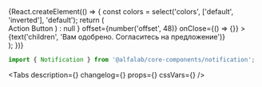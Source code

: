 

<Meta title='Components/Notifications/Notification' component={Notification} id='Notification' />

<!-- Canvas -->

<Story name='Notification'>
    {React.createElement(() => {
        const colors = select('colors', ['default', 'inverted'], 'default');
        return (
            <div
                style={{
                    backgroundColor:
                        colors === 'inverted'
                            ? 'var(--color-light-bg-primary-inverted)'
                            : 'transparent',
                    padding: '10px',
                    position: 'absolute',
                    top: 0,
                    left: 0,
                    right: 0,
                    bottom: 0,
                }}
            >
                <Notification
                    colors={colors}
                    visible={boolean('visible', false)}
                    badge={select(
                        'badge',
                        ['negative', 'positive', 'attention', undefined],
                        'positive',
                    )}
                    title={text('title', 'Поздравляем, полный успех')}
                    hasCloser={boolean('hasCloser', true)}
                    actionButton={
                        boolean('renderActionButton', false) ? (
                            <Button view='link' size='s' colors='inverted'>
                                Action Button
                            </Button>
                        ) : null
                    }
                    offset={number('offset', 48)}
                    onClose={() => {}}
                >
                    {text('children', 'Вам одобрено. Согласитесь на предложение')}
                </Notification>
            </div>
        );
    })}
</Story>

<!-- Docs -->

<ComponentHeader
    name='Notification'
    version={version}
    package='@alfalab/core-components/notification'
    design='https://www.figma.com/file/cdNnkh2QdxuvYLrBm4cubM/Web-%3A%3A-Core-Default-Components?node-id=10057%3A52052'
/>

```jsx
import { Notification } from '@alfalab/core-components/notification';
```

<Tabs
    description={<Description />}
    changelog={<Changelog />}
    props={<ArgsTable of={NotificationTS} />}
    cssVars={<CssVars css={styles} />}
/>
